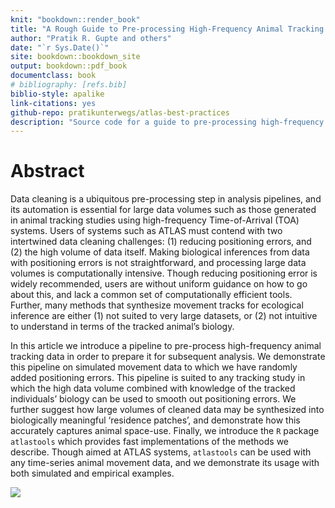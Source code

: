 ```yaml
--- 
knit: "bookdown::render_book"
title: "A Rough Guide to Pre-processing High-Frequency Animal Tracking Data"
author: "Pratik R. Gupte and others"
date: "`r Sys.Date()`"
site: bookdown::bookdown_site
output: bookdown::pdf_book
documentclass: book
# bibliography: [refs.bib]
biblio-style: apalike
link-citations: yes
github-repo: pratikunterwegs/atlas-best-practices
description: "Source code for a guide to pre-processing high-frequency tracking data."
---
```


# Abstract

Data cleaning is a ubiquitous pre-processing step in analysis pipelines, and its automation is essential for large data volumes such as those generated in animal tracking studies using high-frequency Time-of-Arrival (TOA) systems.
Users of systems such as ATLAS must contend with two intertwined data cleaning challenges: (1) reducing positioning errors, and (2) the high volume of data itself.
Making biological inferences from data with positioning errors is not straightforward, and processing large data volumes is computationally intensive.
Though reducing positioning error is widely recommended, users are without uniform guidance on how to go about this, and lack a common set of computationally efficient tools.
Further, many methods that synthesize movement tracks for ecological inference are either (1) not suited to very large datasets, or (2) not intuitive to understand in terms of the tracked animal's biology.

In this article we introduce a pipeline to pre-process high-frequency animal tracking data in order to prepare it for subsequent analysis.
We demonstrate this pipeline on simulated movement data to which we have randomly added positioning errors.
This pipeline is suited to any tracking study in which the high data volume combined with knowledge of the tracked individuals’ biology can be used to smooth out positioning errors. 
We further suggest how large volumes of cleaned data may be synthesized into biologically meaningful ‘residence patches’, and demonstrate how this accurately captures animal space-use.
Finally, we introduce the `R` package `atlastools` which provides fast implementations of the methods we describe. 
Though aimed at ATLAS systems, `atlastools` can be used with any time-series animal movement data, and we demonstrate its usage with both simulated and empirical examples.


![](figures/fig_recipe.png)
